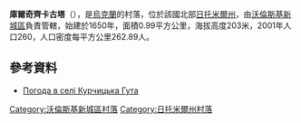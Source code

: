 {{coord|50|47|22|N|27|28|12|E|scale:30000|display=title}}

'''庫爾奇齊卡古塔'''（{{lang-uk|Курчицька Гута}}），是[[烏克蘭|烏克蘭]]的村落，位於該國北部[[日托米爾州|日托米爾州]]，由[[沃倫斯基新城區|沃倫斯基新城區]]負責管轄，始建於1650年，面積0.99平方公里，海拔高度203米，2001年人口260，人口密度每平方公里262.89人。

==參考資料== 
* [http://weather.in.ua/ua/zhitomirskaja/12861 Погода в селі Курчицька Гута] {{Wayback|url=http://weather.in.ua/ua/zhitomirskaja/12861 |date=20111219133203 }}

{{DEFAULTSORT:Курчицька Гута}}
[[Category:沃倫斯基新城區村落|Category:沃倫斯基新城區村落]]
[[Category:日托米爾州村落|Category:日托米爾州村落]]


{{Zhytomyr-geo-stub}}